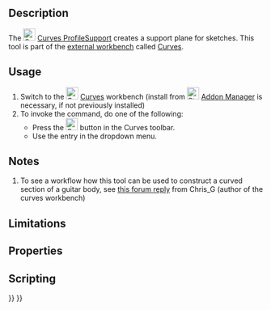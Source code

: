 <languages/>

{{Docnav
|[[Curves_SketchOnSurface|SketchOnSurface]]
|[[Curves_PasteSVG|PasteSVG]]
|[[Curves_Workbench|Curves]]
|IconL=Curves_SketchOnSurface.svg
|IconR=Curves_PasteSVG.svg
|IconC=Curves_workbench_icon.svg
}}

{{GuiCommand
|Name=Curves ProfileSupport
|MenuLocation=Surfaces → Profile support plane
|Workbenches=[[Curves_Workbench|Curves]]
}}

==Description==

The [[Image:Curves_ProfileSupport.svg|24px]] [[Curves_ProfileSupport|Curves ProfileSupport]] creates a support plane for sketches. This tool is part of the [[External_workbenches|external workbench]] called [[Curves_Workbench|Curves]].

==Usage==

# Switch to the [[Image:Curves_workbench_icon.svg|24px]] [[Curves_Workbench|Curves]] workbench (install from [[Image:Std_AddonMgr.svg|24px]] [[Std_AddonMgr|Addon Manager]] is necessary, if not previously installed)
# To invoke the command, do one of the following:
#* Press the [[Image:Curves_ProfileSupport.svg|24px]] button in the Curves toolbar.
#* Use the {{MenuCommand|Surfaces → Profile support plane}} entry in the dropdown menu.


==Notes==

# To see a workflow how this tool can be used to construct a curved section of a guitar body, see [https://forum.freecadweb.org/viewtopic.php?f=3&t=22675&start=90#p203978 this forum reply] from Chris_G (author of the curves workbench)


==Limitations==


==Properties==


==Scripting==


{{Docnav
|[[Curves_SketchOnSurface|SketchOnSurface]]
|[[Curves_PasteSVG|PasteSVG]]
|[[Curves_Workbench|Curves]]
|IconL=Curves_SketchOnSurface.svg
|IconR=Curves_PasteSVG.svg
|IconC=Curves_workbench_icon.svg
}}

{{Curves Tools navi{{#translation:}}}}
{{Userdocnavi{{#translation:}}}}